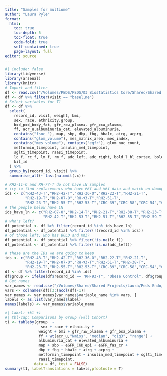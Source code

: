 ```yaml
---
title: "Samples for multiome"
author: "Laura Pyle"
format:
  html:
    toc: true
    toc-depth: 5
    toc-float: true
    code-fold: true
    self-contained: true
    page-layout: full
editor: source
---
```


```r
#| include: false
library(tidyverse)
library(arsenal)
library(knitr)
# Import and filter
df <- read.csv("/Volumes/PEDS/PEDS/RI Biostatistics Core/Shared/Shared Projects/Laura/Peds Endo/Petter Bjornstad/Data Harmonization/Data Clean/harmonized_dataset.csv", na.strings = "")
df <- df %>% filter(visit == "baseline")
# Select variables for T1
df <- df %>%
  select(
    record_id, visit, weight, bmi,
    sex, race, ethnicity,group,
    bod_pod_body_fat, gfr_raw_plasma, gfr_bsa_plasma,
    ff, acr_u,albuminuria_cat, elevated_albuminuria,
    contains("fsoc_"), map, sbp, dbp, fbg, hba1c, airg, acprg,
    contains("glom_volume"), mes_matrix_area, mes_index,
    contains("mes_volume"), contains("egfr"), glom_nuc_count,
    metformin_timepoint, insulin_med_timepoint,
    sglti_timepoint, raasi_timepoint,
    lc_f, rc_f, lm_f, rm_f, adc_left, adc_right, bold_l_bl_cortex, bold_r_bl_cortex,
    kit_id
  ) %>%
  group_by(record_id, visit) %>%
  summarise_all(~ last(na.omit(.x)))

# RH2-11-O and RH-77-T do not have LN samples
# try to find replacements who have PET and MRI data and match on demographics
ids <- c("RH2-43-T","RH2-42-T","RH2-36-O","RH2-22-T","RH2-21-T",
         "RH2-19-T","RH2-07-O","RH-93-T","RH2-51-T",
         "RH2-23-T","RH2-55-T","RH2-53-T","CRC-39","CRC-58","CRC-54","CRC-56")
# the people below have LN 
ids_have_ln <- c("RH2-07-O","RH2-14-T","RH2-21-T","RH2-38-T","RH2-23-T","RH2-22-T","RH2-36-O","RH2-43-T",
                 "RH2-42-T","RH2-53-T","RH2-51-T","RH2-55-T","RH2-59-T","RH-67-T","RH-91-T","RH-93-T")
# who's left?
df_potential <- df %>% filter(record_id %in% ids_have_ln)
df_potential <- df_potential %>% filter(!(record_id %in% ids))
# of those left, who has BOLD and MRI?
df_potential <- df_potential %>% filter(!is.na(lc_f))
df_potential <- df_potential %>% filter(!is.na(adc_left))

# these are the IDs we are going to keep
ids <- c("RH2-43-T","RH2-42-T","RH2-36-O","RH2-22-T","RH2-21-T",
         "RH2-19-T","RH2-07-O","RH-93-T","RH2-51-T","RH2-38-T",
         "RH2-23-T","RH2-55-T","RH2-53-T","CRC-39","CRC-58","CRC-54","CRC-56")
df <- df %>% filter(record_id %in% ids)
df$group <- ifelse(df$record_id == "RH-93-T", "Obese Control", df$group)
# Get names
var_names <- read.csv("/Volumes/Shared/Shared Projects/Laura/Peds Endo/Petter Bjornstad/Data Harmonization/data_dictionary_master.csv", na.strings = "")
vars <- colnames(df)[3:(ncol(df)-1)]
var_names <- var_names[var_names$variable_name %in% vars, ]
labels <- as.list(var_names$label)
names(labels) <- var_names$variable_name
```

```r
#| label: tbl-t1
#| tbl-cap: Comparisons by Group (Full Cohort)
t1 <- tableby(group  ~ 
                sex + race + ethnicity + 
               weight + bmi + gfr_raw_plasma + gfr_bsa_plasma + 
               ff + wt(acr_u,"Nmiss", "median", "q1q3", "range") + 
               albuminuria_cat + elevated_albuminuria +
               map + sbp + eGFR_CKD_epi + eGFR_fas_cr +
               dbp + fbg + hba1c + airg + acprg + 
               metformin_timepoint + insulin_med_timepoint + sglti_timepoint + 
               raasi_timepoint, 
             data = df, test = FALSE)
summary(t1, labelTranslations = labels,pfootnote = T)
```
